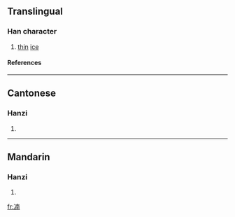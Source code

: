 ==Translingual==
===Han character===
{{Han char|rn=15|rad=冫|as=09|sn=11|four=|canj=戈一十月十 (IMJBJ)}}
# [[thin]] [[ice]]
====References====
{{Han ref|kx=0133.070|hdz=10299.190|uh=34D3|ud=13523}}

----
==Cantonese==
===Hanzi===
{{yue-hanzi|jyut=|y=lam5, nam4}}
# {{defn|Cantonese}}

----
==Mandarin==
===Hanzi===
{{cmn-hanzi|pin=[[nán]] (nan2)|wg=nan<sup>2</sup>}}
# {{defn|Mandarin}}

[[fr:㓓]]